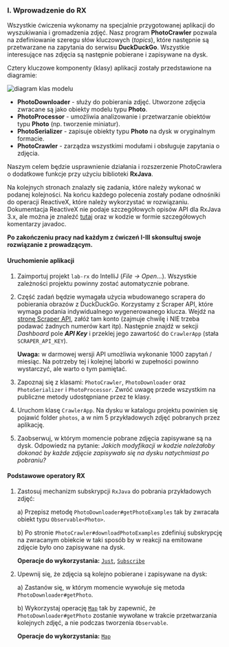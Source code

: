 ### I. Wprowadzenie do RX

Wszystkie ćwiczenia wykonamy na specjalnie przygotowanej aplikacji do wyszukiwania i gromadzenia zdjęć. Nasz program **PhotoCrawler** pozwala na zdefiniowanie szeregu słów kluczowych (*topics*), które następnie są przetwarzane na zapytania do serwisu **DuckDuckGo**. Wszystkie interesujące nas zdjęcia są następnie pobierane i zapisywane na dysk. 

Cztery kluczowe komponenty (klasy) aplikacji zostały przedstawione na diagramie:

![diagram klas modelu](/03-rx/class-diagram.png)

- **PhotoDownloader** - służy do pobierania zdjęć. Utworzone zdjęcia zwracane są jako obiekty modelu typu **Photo**.
- **PhotoProcessor** - umożliwia analizowanie i przetwarzanie obiektów typu **Photo** (np. tworzenie miniatur).
- **PhotoSerializer** - zapisuje obiekty typu **Photo** na dysk w oryginalnym formacie.
- **PhotoCrawler** - zarządza wszystkimi modułami i obsługuje zapytania o zdjęcia.

Naszym celem będzie usprawnienie działania i rozszerzenie PhotoCrawlera o dodatkowe funkcje przy użyciu biblioteki **RxJava**.

Na kolejnych stronach znalazły się zadania, które należy wykonać w podanej kolejności. Na końcu każdego polecenia zostały podane odnośniki do operacji ReactiveX, które należy wykorzystać w rozwiązaniu. Dokumentacja ReactiveX nie podaje szczegółowych opisów API dla RxJava 3.x, ale można je znaleźć [tutaj](http://reactivex.io/RxJava/3.x/javadoc/) oraz w kodzie w formie szczegółowych komentarzy javadoc.

**Po zakończeniu pracy nad każdym z ćwiczeń I-III skonsultuj swoje rozwiązanie z prowadzącym.**

#### Uruchomienie aplikacji

1. Zaimportuj projekt `lab-rx` do IntelliJ (*File -> Open...*). Wszystkie zależności projektu powinny zostać automatycznie pobrane. 

2. Część zadań będzie wymagała użycia wbudowanego scrapera do pobierania obrazów z DuckDuckGo. Korzystamy z Scraper API, które wymaga podania indywidualnego wygenerowanego klucza. Wejdź na [stronę Scraper API](https://dashboard.scraperapi.com/login), załóż tam konto (zajmuje chwilę i NIE trzeba podawać żadnych numerów kart itp). 
   Następnie znajdź w sekcji *Dashboard* pole ***API Key*** i przeklej jego zawartość do `CrawlerApp` (stała `SCRAPER_API_KEY`).

    **Uwaga:** w darmowej wersji API umożliwia wykonanie 1000 zapytań / miesiąc. Na potrzeby tej i kolejnej laborki w zupełności powinno wystarczyć, ale warto o tym pamiętać.

3. Zapoznaj się z klasami: `PhotoCrawler`, `PhotoDownloader` oraz `PhotoSerializer` i `PhotoProcessor`. Zwróć uwagę przede wszystkim na publiczne metody udostępniane przez te klasy.

4. Uruchom klasę `CrawlerApp`. Na dysku w katalogu projektu powinien się pojawić folder `photos`, a w nim 5 przykładowych zdjęć pobranych przez aplikację.

5. Zaobserwuj, w którym momencie pobrane zdjęcia zapisywane są na dysk. Odpowiedz na pytanie: *Jakich modyfikacji w kodzie należałoby dokonać by każde zdjęcie zapisywało się na dysku natychmiast po pobraniu?*

#### Podstawowe operatory RX

1. Zastosuj mechanizm subskrypcji `RxJava` do pobrania przykładowych zdjęć:

   a) Przepisz metodę `PhotoDownloader#getPhotoExamples` tak by zwracała obiekt typu `Observable<Photo>`. 

    b) Po stronie `PhotoCrawler#downloadPhotoExamples` zdefiniuj subskrypcję na zwracanym obiekcie w taki sposób by w reakcji na emitowane zdjęcie było ono zapisywane na dysk.

    **Operacje do wykorzystania:** [`Just`](http://reactivex.io/documentation/operators/just.html), [`Subscribe`](http://reactivex.io/documentation/operators/subscribe.html)

2. Upewnij się, że zdjęcia są kolejno pobierane i zapisywane na dysk:

   a) Zastanów się, w którym momencie wywołuje się metoda `PhotoDownloader#getPhoto`.

   b) Wykorzystaj operację [`Map`](http://reactivex.io/documentation/operators/map.html) tak by zapewnić, że `PhotoDownloader#getPhoto` zostanie wywołane w trakcie przetwarzania kolejnych zdjęć, a nie podczas tworzenia `Observable`.

   **Operacje do wykorzystania:** [`Map`](http://reactivex.io/documentation/operators/map.html)
